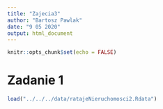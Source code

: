 ```yaml
---
title: "Zajecia3"
author: "Bartosz Pawlak"
date: "9 05 2020"
output: html_document
---
```


```r
knitr::opts_chunk$set(echo = FALSE)
```

# Zadanie 1

```r
load("../../../data/ratajeNieruchomosci2.Rdata")
```